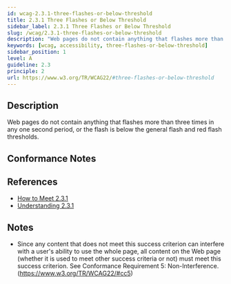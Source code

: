 ```yaml
---
id: wcag-2.3.1-three-flashes-or-below-threshold
title: 2.3.1 Three Flashes or Below Threshold
sidebar_label: 2.3.1 Three Flashes or Below Threshold
slug: /wcag/2.3.1-three-flashes-or-below-threshold
description: "Web pages do not contain anything that flashes more than three times in any one second period, or the flash is below the general flash and red flash thresholds."
keywords: [wcag, accessibility, three-flashes-or-below-threshold]
sidebar_position: 1
level: A
guideline: 2.3
principle: 2
url: https://www.w3.org/TR/WCAG22/#three-flashes-or-below-threshold
---
```


## Description

Web pages do not contain anything that flashes more than three times in any one second period, or the flash is below the general flash and red flash thresholds.

## Conformance Notes

<Project name="ads">
  <Unknown></Unknown>
</Project>

<Project name="scix">
  <Support></Support>
</Project>

## References

- [How to Meet 2.3.1](https://www.w3.org/WAI/WCAG22/quickref/#three-flashes-or-below-threshold)
- [Understanding 2.3.1](https://www.w3.org/WAI/WCAG22/Understanding/three-flashes-or-below-threshold.html)

## Notes

- Since any content that does not meet this success criterion can interfere with a user's ability to use the whole page, all content on the Web page (whether it is used to meet other success criteria or not) must meet this success criterion. See Conformance Requirement 5: Non-Interference. (https://www.w3.org/TR/WCAG22/#cc5)

